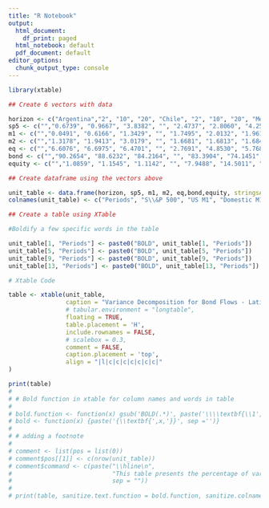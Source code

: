 ```yaml
---
title: "R Notebook"
output:
  html_document:
    df_print: paged
  html_notebook: default
  pdf_document: default
editor_options:
  chunk_output_type: console
---
```


```r
library(xtable)

## Create 6 vectors with data 

horizon <- c("Argentina","2", "10", "20", "Chile", "2", "10", "20", "Mexico", "2", "10", "20","South Africa", "2", "10", "20")
sp5 <- c("","0.6739", "0.9667", "3.8382", "", "2.4737", "2.8060", "4.2509", "", "5.4719", "6.5884", "7.1833", "", "2.6637", "4.3817", "4.7271")
m1 <- c("","0.0491", "0.6166", "1.3429", "", "1.7495", "2.0132", "1.9614", "", "2.3491", "2.2784", "2.9876", "", "0.0732", "0.0730", "0.1731")
m2 <- c("","1.3178", "1.9413", "3.0179", "", "1.6681", "1.6813", "1.6847", "", "3.2947", "4.1652", "4.2864","", "13.5581", "17.0198", "17.0587")
eq <- c("","6.6076", "6.6975", "6.4701", "", "2.7691", "4.8530", "5.7686", "", "4.0668", "9.0204", "12.8919", "", "0.0415", "0.2357", "0.8326")
bond <- c("","90.2654", "88.6232", "84.2164", "", "83.3904", "74.1451", "72.1791", "", "77.1693", "69.1581", "63.5943", "", "82.4652", "77.0207", "75.9368")
equity <- c("","1.0859", "1.1545", "1.1142", "", "7.9488", "14.5011", "14.1550", "", "7.6478", "8.7891", "9.0561","", "1.1979", "1.2688", "1.2716")

## Create dataframe using the vectors above

unit_table <- data.frame(horizon, sp5, m1, m2, eq,bond,equity, stringsAsFactors = FALSE)
colnames(unit_table) <- c("Periods", "S\\&P 500", "US M1", "Domestic M1","Domestic Equity Index", "Bond Flows", "Equity Flows")

## Create a table using XTable

#Boldify a few specific words in the table 

unit_table[1, "Periods"] <- paste0("BOLD", unit_table[1, "Periods"])
unit_table[5, "Periods"] <- paste0("BOLD", unit_table[5, "Periods"])
unit_table[9, "Periods"] <- paste0("BOLD", unit_table[9, "Periods"])
unit_table[13, "Periods"] <- paste0("BOLD", unit_table[13, "Periods"])

# Xtable Code 

table <- xtable(unit_table, 
                caption = "Variance Decomposition for Bond Flows - Latin America and South Africa  \\label{Table4}",
                # tabular.environment = "longtable",
                floating = TRUE,
                table.placement = 'H',
                include.rownames = FALSE,
                # scalebox = 0.3,
                comment = FALSE,
                caption.placement = 'top',
                align = "|l|c|c|c|c|c|c|c|"
)

print(table)
# 
# # Bold function in xtable for column names and words in table
# 
# bold.function <- function(x) gsub('BOLD(.*)', paste('\\\\textbf{\\1','}'),x)
# bold <- function(x) {paste('{\\textbf{',x,'}}', sep ='')}
# 
# # adding a footnote
# 
# comment <- list(pos = list(0))
# comment$pos[[1]] <- c(nrow(unit_table))
# comment$command <- c(paste("\\hline\n", 
#                            "This table presents the percentage of variation in bond flows due to variations in each variable in the Stuctural VAR system.\n", 
#                            sep = ""))
# 
# print(table, sanitize.text.function = bold.function, sanitize.colnames.function = bold,floating = TRUE,floating.environment = "sidewaystable", include.rownames = FALSE,add.to.row = comment, hline.after = c(-1, 0), comment = FALSE)


```

